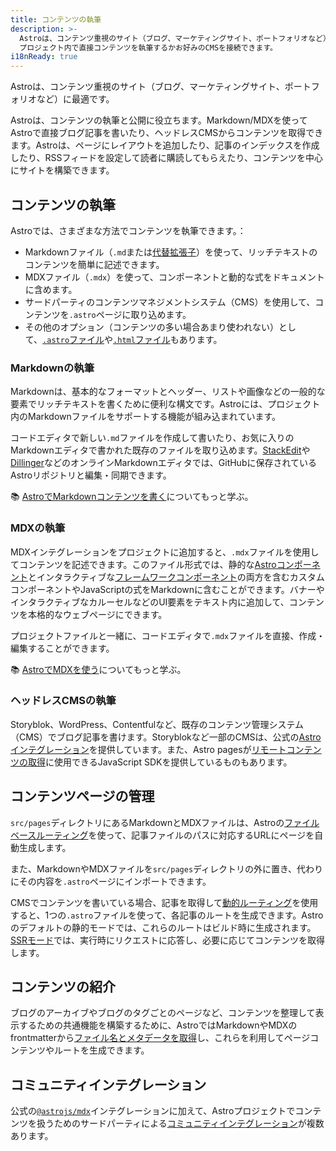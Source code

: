 ```yaml
---
title: コンテンツの執筆
description: >-
  Astroは、コンテンツ重視のサイト（ブログ、マーケティングサイト、ポートフォリオなど）に最適です。
  プロジェクト内で直接コンテンツを執筆するかお好みのCMSを接続できます。
i18nReady: true
---
```

Astroは、コンテンツ重視のサイト（ブログ、マーケティングサイト、ポートフォリオなど）に最適です。

Astroは、コンテンツの執筆と公開に役立ちます。Markdown/MDXを使ってAstroで直接ブログ記事を書いたり、ヘッドレスCMSからコンテンツを取得できます。Astroは、ページにレイアウトを追加したり、記事のインデックスを作成したり、RSSフィードを設定して読者に購読してもらえたり、コンテンツを中心にサイトを構築できます。

## コンテンツの執筆

Astroでは、さまざまな方法でコンテンツを執筆できます。：
- Markdownファイル（`.md`または[代替拡張子](/ja/guides/markdown-content/)）を使って、リッチテキストのコンテンツを簡単に記述できます。
- MDXファイル（`.mdx`）を使って、コンポーネントと動的な式をドキュメントに含めます。
- サードパーティのコンテンツマネジメントシステム（CMS）を使用して、コンテンツを`.astro`ページに取り込めます。
- その他のオプション（コンテンツの多い場合あまり使われない）として、[`.astro`ファイル](/ja/basics/astro-pages/#astroページ)や[`.html`ファイル](/ja/basics/astro-pages/#htmlページ)もあります。

### Markdownの執筆
Markdownは、基本的なフォーマットとヘッダー、リストや画像などの一般的な要素でリッチテキストを書くために便利な構文です。Astroには、プロジェクト内のMarkdownファイルをサポートする機能が組み込まれています。

コードエディタで新しい`.md`ファイルを作成して書いたり、お気に入りのMarkdownエディタで書かれた既存のファイルを取り込めます。[StackEdit](https://stackedit.io/)や[Dillinger](https://dillinger.io)などのオンラインMarkdownエディタでは、GitHubに保存されているAstroリポジトリと編集・同期できます。

📚 [AstroでMarkdownコンテンツを書く](/ja/guides/markdown-content/)についてもっと学ぶ。

### MDXの執筆
MDXインテグレーションをプロジェクトに追加すると、`.mdx`ファイルを使用してコンテンツを記述できます。このファイル形式では、静的な[Astroコンポーネント](/ja/basics/astro-components/)とインタラクティブな[フレームワークコンポーネント](/ja/guides/framework-components/)の両方を含むカスタムコンポーネントやJavaScriptの式をMarkdownに含むことができます。バナーやインタラクティブなカルーセルなどのUI要素をテキスト内に追加して、コンテンツを本格的なウェブページにできます。

プロジェクトファイルと一緒に、コードエディタで`.mdx`ファイルを直接、作成・編集することができます。

📚 [AstroでMDXを使う](/ja/guides/integrations-guide/mdx/)についてもっと学ぶ。

### ヘッドレスCMSの執筆

Storyblok、WordPress、Contentfulなど、既存のコンテンツ管理システム（CMS）でブログ記事を書けます。Storyblokなど一部のCMSは、公式の[Astroインテグレーション](https://www.storyblok.com/mp/announcing-storyblok-astro)を提供しています。また、Astro pagesが[リモートコンテンツの取得](/ja/guides/data-fetching/)に使用できるJavaScript SDKを提供しているものもあります。

## コンテンツページの管理

`src/pages`ディレクトリにあるMarkdownとMDXファイルは、Astroの[ファイルベースルーティング](/ja/guides/routing/)を使って、記事ファイルのパスに対応するURLにページを自動生成します。

また、MarkdownやMDXファイルを`src/pages`ディレクトリの外に置き、代わりにその内容を`.astro`ページにインポートできます。

CMSでコンテンツを書いている場合、記事を取得して[動的ルーティング](/ja/guides/routing/#動的ルーティング)を使用すると、1つの`.astro`ファイルを使って、各記事のルートを生成できます。Astroのデフォルトの静的モードでは、これらのルートはビルド時に生成されます。[SSRモード](/ja/guides/server-side-rendering/)では、実行時にリクエストに応答し、必要に応じてコンテンツを取得します。

## コンテンツの紹介

ブログのアーカイブやブログのタグごとのページなど、コンテンツを整理して表示するための共通機能を構築するために、AstroではMarkdownやMDXのfrontmatterから[ファイル名とメタデータを取得](/ja/reference/api-reference/#astroglob)し、これらを利用してページコンテンツやルートを生成できます。

## コミュニティインテグレーション

公式の[`@astrojs/mdx`](/ja/guides/integrations-guide/mdx/)インテグレーションに加えて、Astroプロジェクトでコンテンツを扱うためのサードパーティによる[コミュニティインテグレーション](https://astro.build/integrations/css+ui/?q=content)が複数あります。

